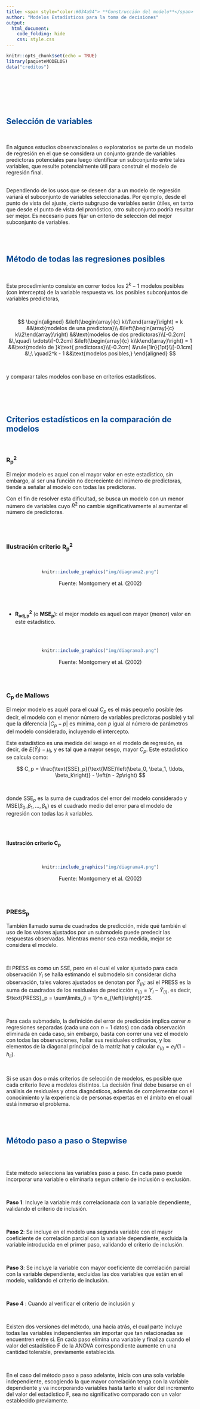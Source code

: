 ---
title: <span style="color:#034a94"> **Construcción del modelo**</span>
author: "Modelos Estadísticos para la toma de decisiones"
output:
  html_document:
    code_folding: hide
    css: style.css
---


```{r setup, include=FALSE}
knitr::opts_chunk$set(echo = TRUE)
library(paqueteMODELOS)
data("creditos")

```

</br></br>

</br></br>

## <span style="color:#034a94">**Selección de variables**</span>

</br>

En algunos estudios observacionales o exploratorios se parte de un modelo de regresión en el que se considera un conjunto grande de variables predictoras potenciales para luego identificar un subconjunto entre tales variables, que resulte potencialmente útil para construir el modelo de regresión final.

</br>
Dependiendo de los usos que se deseen dar a un modelo de regresión variará el subconjunto de variables seleccionadas. Por ejemplo, desde el punto de vista del ajuste, cierto subgrupo de variables serán útiles, en tanto que desde el punto de vista del pronóstico, otro subconjunto podría resultar ser mejor. Es necesario pues fijar un criterio de selección del mejor subconjunto de variables.

</br></br>

## <span style="color:#034a94">**Método de todas las regresiones posibles**</span>

</br>

Este procedimiento consiste en correr todos los $2^k - 1$ modelos posibles (con intercepto) de la variable respuesta vs. los posibles subconjuntos de variables predictoras,

</br>

$$
\begin{aligned}
	&\left(\begin{array}{c} k\\1\end{array}\right) = k &&\text{modelos de una predictora}\\
	&\left(\begin{array}{c} k\\2\end{array}\right) &&\text{modelos de dos predictoras}\\[-0.2cm]
	&\,\quad\ \vdots\\[-0.2cm]
	&\left(\begin{array}{c} k\\k\end{array}\right) = 1 &&\text{modelo de }k\text{ predictoras}\\[-0.2cm]
	&\rule{1in}{1pt}\\[-0.1cm]
	&\;\ \quad2^k - 1 &&\text{modelos posibles,}
\end{aligned}
$$

</br>

y comparar tales modelos con base en criterios estadísticos.

</br></br></br>

## <span style="color:#034a94">**Criterios estadísticos en la comparación de modelos**</span>


</br>

###  $\boldsymbol{R^2_p}$

El mejor modelo es aquel con el mayor valor en este estadístico, sin embargo, al ser una función no decreciente del número de predictoras, tiende a señalar al modelo con todas las predictoras.

Con el fin de resolver esta dificultad, se busca un modelo con un menor número de variables cuyo $R^2$ no cambie significativamente al aumentar el número de predictoras.

</br></br>

### **Ilustración criterio $\boldsymbol{R^2_p}$**

</br>
<center>
```{r, echo=FALSE, out.width="70%", fig.align = "center"}
knitr::include_graphics("img/diagrama2.png")
```

Fuente: Montgomery et al. (2002)
</center>

</br></br>

* $\boldsymbol{R_{\textbf{adj,p}}^2}$ (o $\textbf{MSE}_{\boldsymbol{p}}$): el mejor modelo es aquel con mayor (menor) valor en este estadístico.

</br></br>

<center>
```{r, echo=FALSE, out.width="70%", fig.align = "center"}
knitr::include_graphics("img/diagrama3.png")
```

Fuente: Montgomery et al. (2002)
</center>

</br></br>


### **$\boldsymbol{C_p}$ de Mallows**

El mejor modelo es aquél para el cual $C_p$ es el más pequeño posible (es decir, el modelo con el menor número de variables predictoras posible) y tal que la diferencia $\vert C_p - p\vert$ es mínima, con $p$ igual al número de parámetros del modelo considerado, incluyendo el intercepto.


Este estadístico es una medida del sesgo en el modelo de regresión, es decir, de $E\left(\widehat{Y}_i\right) - \mu_i$, y es tal que a mayor sesgo, mayor $C_{p}$. Este estadístico se calcula como:
</br>


$$
C_p = \frac{\text{SSE}_p}{\text{MSE}\left(\beta_0, \beta_1, \ldots, \beta_k\right)} - \left(n - 2p\right)
$$ 

</br>

donde $\text{SSE}_p$ es la suma de cuadrados del error del modelo considerado y $\text{MSE}\left(\beta_0, \beta_1, \ldots, \beta_k\right)$ es el cuadrado medio del error para el modelo de regresión con todas las $k$ variables.

</br></br>

**Ilustración criterio $\boldsymbol{C_p}$**

</br>

<center>

```{r, echo=FALSE, out.width="70%", fig.align = "center"}
knitr::include_graphics("img/diagrama4.png")
```

Fuente: Montgomery et al. (2002)
</center>

</br></br>

### **$\textbf{PRESS}_{\boldsymbol{p}}$**

También llamado  suma de cuadrados de predicción, mide qué también el uso de los valores ajustados por un submodelo puede predecir las respuestas observadas. Mientras menor sea esta medida, mejor se considera el modelo. 

</br>

El PRESS es como un SSE, pero en el cual el valor ajustado para cada observación $Y_i$ se halla estimando el submodelo sin considerar dicha observación, tales valores ajustados se denotan por $\widehat{Y}_{\left(i\right)}$; así el PRESS es la suma de cuadrados de los residuales de predicción $e_{\left(i\right)} = Y_i - \widehat{Y}_{\left(i\right)}$, es decir, $\text{PRESS}_p = \sum\limits_{i = 1}^n e_{\left(i\right)}^2$.

</br>

Para cada submodelo, la definición del error de predicción implica correr $n$ regresiones separadas (cada una con $n - 1$ datos) con cada observación eliminada en cada caso, sin embargo, basta con correr una vez el modelo con todas las observaciones, hallar sus residuales ordinarios, y los elementos de la diagonal principal de la matriz hat y calcular $e_{\left(i\right)} = e_i /\left(1 - h_{ii}\right)$.

</br>

Si se usan dos o más criterios de selección de modelos, es posible que cada criterio lleve a modelos distintos. La decisión final debe basarse en el análisis de residuales y otros diagnósticos, además de complementar con el conocimiento y la experiencia de personas expertas en el ámbito en el cual está inmerso el problema.


</br></br>

## <span style="color:#034a94"> **Método paso a paso o Stepwise**</span>

</br></br>

Este método selecciona las variables paso a paso. En cada paso puede incorporar una variable o eliminarla segun criterio de inclusión o exclusión.

</br>

**Paso 1**: Incluye la variable más correlacionada con la variable dependiente, validando el criterio de inclusión. 

</br>

**Paso 2**:  Se incluye en el modelo una segunda variable con el mayor coeficiente de correlación parcial con la variable dependiente, excluida la variable introducida en el primer paso, validando el criterio de inclusión. 

</br>

**Paso 3**:  Se incluye la variable con mayor coeficiente de correlación parcial con la variable dependiente, excluidas las dos variables que están en el modelo, validando el criterio de inclusión. 

</br>

**Paso 4** : Cuando al verificar el criterio de inclusión y 

</br>

Existen dos versiones del método, una hacia atrás, el cual parte incluye todas las variables independientes sin importar que tan relacionadas se encuentren entre si. En cada paso elimina una variable y finaliza cuando el valor del  estadístico F de la ANOVA correspondiente aumente en una cantidad tolerable, previamente establecida.

</br>

En el caso del método paso a paso adelante, inicia con una sola variable independiente, escogiendo la que mayor correlación tenga con la variable dependiente y va incorporando variables hasta tanto el valor del incremento del valor del estadístico F, sea no significativo comparado con un valor establecido previamente.

</br></br>
